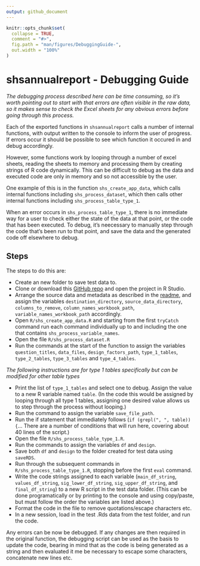 ```yaml
---
output: github_document
---
```


<!-- DebuggingGuide.md is generated from DebuggingGuide.Rmd. Please edit that file -->

```r
knitr::opts_chunk$set(
  collapse = TRUE,
  comment = "#>",
  fig.path = "man/figures/DebuggingGuide-",
  out.width = "100%"
)
```
# shsannualreport - Debugging Guide
*The debugging process described here can be time consuming, so it's worth pointing out to start with that errors are often visible in the raw data, so it makes sense to check the Excel sheets for any obvious errors before going through this process.*

Each of the exported functions in `shsannualreport` calls a number of internal functions, with output written to the console to inform the user of progress. If errors occur it should be possible to see which function it occured in and debug accordingly.

However, some functions work by looping through a number of excel sheets, reading the sheets to memory and processing them by creating strings of R code dynamically. This can be difficult to debug as the data and executed code are only in memory and so not accessible by the user. 

One example of this is in the function `shs_create_app_data`, which calls internal functions including `shs_process_dataset`, which then calls other internal functions including `shs_process_table_type_1`.

When an error occurs in `shs_process_table_type_1`, there is no immediate way for a user to check either the state of the data at that point, or the code that has been executed. To debug, it's neecessary to manually step through the code that's been run to that point, and save the data and the generated code off elsewhere to debug. 


## Steps
The steps to do this are:

* Create an new folder to save test data to.
* Clone or download this [GitHub repo](https://github.com/DataScienceScotland/shsannualreport) and open the project in R Studio.
* Arrange the source data and metadata as described in the [readme](https://github.com/DataScienceScotland/shsannualreport/blob/master/README.md), and assign the variables `destination_directory`, `source_data_directory`, `columns_to_remove`, `column_names_workbook_path`, `variable_names_workbook_path` accordingly.
* Open `R/shs_create_app_data.R` and starting from the first `tryCatch` command run each command individually up to and including the one that contains `shs_process_variable_names`.
* Open the file `R/shs_process_dataset.R`
* Run the commands at the start of the function to assign the variables `question_titles`, `data_files`, `design_factors_path`, `type_1_tables`, `type_2_tables`, `type_3_tables` and `type_4_tables`.

*The following instructions are for type 1 tables specifically but can be modified for other table types*

* Print the list of `type_1_tables` and select one to debug. Assign the value to a new R variable named `table`. (In the code this would be assigned by looping through all type 1 tables, assigning one desired value allows us to step through the process without looping.)
* Run the command to assign the variable `save_file_path`.
* Run the if statement that immediately follows (`if (grepl(", ", table)) {`... There are a number of conditions that will run here, covering about 40 lines of the script.)
* Open the file `R/shs_process_table_type_1.R`.
* Run the commands to assign the variables `df` and `design`.
* Save both `df` and `design` to the folder created for test data using `saveRDS`.
* Run through the subsequent commands in `R/shs_process_table_type_1.R`, stopping before the first `eval` command.
* Write the code strings assigned to each variable (`main_df_string`, `values_df_string`, `sig_lower_df_string`, `sig_upper_df_string`, and `final_df_string`) to a new R script in the test data folder. (This can be done programatically or by printing to the console and using copy/paste, but must follow the order the variables are listed above.)
* Format the code in the file to remove quotations/escape characters etc.
* In a new session, load in the test .Rds data from the test folder, and run the code.

Any errors can be now be debugged. If any changes are then required in the original function, the debugging script can be used as the basis to update the code, bearing in mind that as the code is being generated as a string and then evaluated it me be necessary to escape some characters, concatenate new lines etc.
